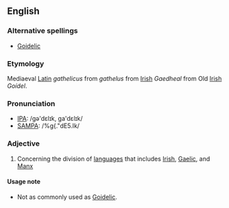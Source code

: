 ==English==
===Alternative spellings===
*[[Goidelic]]

===Etymology===
Mediaeval [[Latin]] ''gathelicus'' from ''gathelus'' from [[Irish]] ''Gaedheal'' from Old [[Irish]] ''Goídel''.

===Pronunciation===
*[[w:IPA|IPA]]: /gə'dɛlɪk, ga'dɛlɪk/
*[[SAMPA]]: /%g{."dE5.Ik/

===Adjective===
#Concerning the division of [[language]]s that includes [[Irish]], [[Gaelic]], and [[Manx]]

====Usage note====
*Not as commonly used as [[Goidelic]].